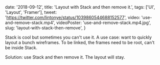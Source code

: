 
  date: '2018-09-12',
  title: 'Layout with Stack and then remove it.',
  tags: ['UI', 'Layout', 'Framer'],
  tweet: 'https://twitter.com/lintonye/status/1039860544688152577',
  video: 'use-and-remove-stack.mp4',
  videoPoster: 'use-and-remove-stack.mp4.jpg',
  slug: 'layout-with-stack-then-remove',
}


Stack is cool but sometimes you can't use it. A use case: want to quickly layout a bunch wireframes. To be linked, the frames need to be root, can't be inside Stack.

Solution: use Stack and then remove it. The layout will stay.

